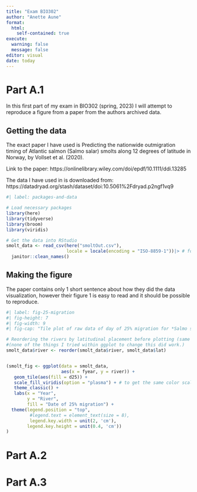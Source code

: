 ```yaml
---
title: "Exam BIO302"
author: "Anette Aune"
format:
  html:
    self-contained: true
execute: 
  warning: false
  message: false
editor: visual
date: today
---
```

# Part A.1

In this first part of my exam in BIO302 (spring, 2023) I will attempt to reproduce a figure from a paper from the authors archived data.

## Getting the data

The exact paper I have used is Predicting the nationwide outmigration timing of Atlantic salmon (Salmo salar) smolts along 12 degrees of latitude in Norway, by Vollset et al. (2020).

Link to the paper: https://onlinelibrary.wiley.com/doi/epdf/10.1111/ddi.13285

The data I have used in is downloaded from: https://datadryad.org/stash/dataset/doi:10.5061%2Fdryad.p2ngf1vq9

```r
#| label: packages-and-data 

# Load necessary packages 
library(here)
library(tidyverse)
library(broom)
library(viridis) 

# Get the data into RStudio
smolt_data <- read_csv(here("smoltOut.csv"),
                       locale = locale(encoding = "ISO-8859-1"))|> # for R to be able to read "å"
  janitor::clean_names() 

```

## Making the figure

The paper contains only 1 short sentence about how they did the data visualization, however their figure 1 is easy to read and it should be possible to reproduce.

```r
#| label: fig-25-migration
#| fig-height: 7
#| fig-width: 9
#| fig-cap: "Tile plot of raw data of day of 25% migration for *Salmo salar* in different Norwegian rivers and years."

# Reordering the rivers by latitudinal placement before plotting (same order as original figure). 
#(none of the things I tried within ggplot to change this did work.)
smolt_data$river <- reorder(smolt_data$river, smolt_data$lat)


(smolt_fig <- ggplot(data = smolt_data, 
                     aes(x = fyear, y = river)) +
   geom_tile(aes(fill = d25)) + 
   scale_fill_viridis(option = "plasma") + # to get the same color scale as the original paper
   theme_classic() + 
   labs(x = "Year",
        y = "River",
        fill = "Date of 25% migration") + 
  theme(legend.position = "top",
         #legend.text = element_text(size = 8),
         legend.key.width = unit(2, 'cm'),
        legend.key.height = unit(0.4, 'cm'))
) 
```

# Part A.2

# Part A.3 